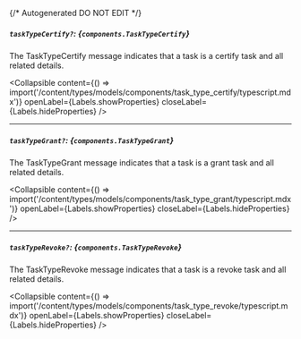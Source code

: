 {/* Autogenerated DO NOT EDIT  */}

##### `taskTypeCertify?`: *{`components.TaskTypeCertify`}*
The TaskTypeCertify message indicates that a task is a certify task and all related details.

<Collapsible content={() => import('/content/types/models/components/task_type_certify/typescript.mdx')} openLabel={Labels.showProperties} closeLabel={Labels.hideProperties} />


---
##### `taskTypeGrant?`: *{`components.TaskTypeGrant`}*
The TaskTypeGrant message indicates that a task is a grant task and all related details.

<Collapsible content={() => import('/content/types/models/components/task_type_grant/typescript.mdx')} openLabel={Labels.showProperties} closeLabel={Labels.hideProperties} />


---
##### `taskTypeRevoke?`: *{`components.TaskTypeRevoke`}*
The TaskTypeRevoke message indicates that a task is a revoke task and all related details.

<Collapsible content={() => import('/content/types/models/components/task_type_revoke/typescript.mdx')} openLabel={Labels.showProperties} closeLabel={Labels.hideProperties} />



